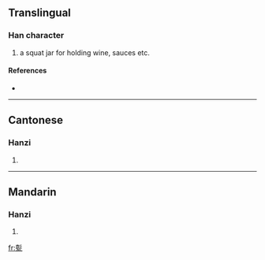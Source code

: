 ==Translingual==

===Han character===
{{Han char|rn=98|rad=瓦|as=12|sn=17|four=4271<sub>7</sub>|canj=土竹一女弓 (GHMVN)}}

# a squat jar for holding wine, sauces etc.

====References====
* {{Han ref|kx=0752.050|dkj=21596|hdz=21431.140|uh=750F|ud=29967|bh=ED72|bd=60786}}

----

==Cantonese==

===Hanzi===
{{yue-hanzi|jyut=|y=paang1, paang6}}

# {{defn|Cantonese|sort=瓦12}}

----

==Mandarin==

===Hanzi===
{{cmn-hanzi|pin=[[pèng]] ([[peng4]])|wg=p'eng<sup>4</sup>}}

# {{defn|Mandarin|sort=瓦12}}

[[fr:甏]]